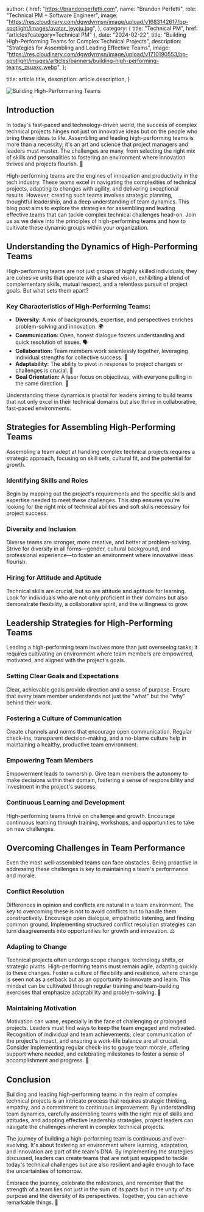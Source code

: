 
  author: {
    href: "https://brandonperfetti.com",
    name: "Brandon Perfetti",
    role: "Technical PM + Software Engineer",
    image:
      "https://res.cloudinary.com/dgwdyrmsn/image/upload/v1683142617/bp-spotlight/images/avatar_jeycju.jpg",
  },
  category: { title: "Technical PM", href: "articles?category=Technical PM" },
  date: "2024-02-22",
  title:
    "Building High-Performing Teams for Complex Technical Projects",
  description: "Strategies for Assembling and Leading Effective Teams",
  image:
    "https://res.cloudinary.com/dgwdyrmsn/image/upload/v1710190553/bp-spotlight/images/articles/banners/building-high-performing-teams_zsuaxc.webp",
};

  title: article.title,
  description: article.description,
}


<img className="mx-auto" src={article.image} alt="Building High-Performaning Teams" />

## Introduction

In today's fast-paced and technology-driven world, the success of complex technical projects hinges not just on innovative ideas but on the people who bring these ideas to life. Assembling and leading high-performing teams is more than a necessity; it's an art and science that project managers and leaders must master. The challenges are many, from selecting the right mix of skills and personalities to fostering an environment where innovation thrives and projects flourish. 🚀

High-performing teams are the engines of innovation and productivity in the tech industry. These teams excel in navigating the complexities of technical projects, adapting to changes with agility, and delivering exceptional results. However, creating such teams involves strategic planning, thoughtful leadership, and a deep understanding of team dynamics. This blog post aims to explore the strategies for assembling and leading effective teams that can tackle complex technical challenges head-on. Join us as we delve into the principles of high-performing teams and how to cultivate these dynamic groups within your organization.

## Understanding the Dynamics of High-Performing Teams

High-performing teams are not just groups of highly skilled individuals; they are cohesive units that operate with a shared vision, exhibiting a blend of complementary skills, mutual respect, and a relentless pursuit of project goals. But what sets them apart?

### Key Characteristics of High-Performing Teams:

- **Diversity:** A mix of backgrounds, expertise, and perspectives enriches problem-solving and innovation. 🌍
- **Communication:** Open, honest dialogue fosters understanding and quick resolution of issues. 🗣️
- **Collaboration:** Team members work seamlessly together, leveraging individual strengths for collective success. 🤝
- **Adaptability:** The ability to pivot in response to project changes or challenges is crucial. 🔄
- **Goal Orientation:** A laser focus on objectives, with everyone pulling in the same direction. 🎯

Understanding these dynamics is pivotal for leaders aiming to build teams that not only excel in their technical domains but also thrive in collaborative, fast-paced environments.

## Strategies for Assembling High-Performing Teams

Assembling a team adept at handling complex technical projects requires a strategic approach, focusing on skill sets, cultural fit, and the potential for growth.

### Identifying Skills and Roles

Begin by mapping out the project's requirements and the specific skills and expertise needed to meet these challenges. This step ensures you're looking for the right mix of technical abilities and soft skills necessary for project success.

### Diversity and Inclusion

Diverse teams are stronger, more creative, and better at problem-solving. Strive for diversity in all forms—gender, cultural background, and professional experience—to foster an environment where innovative ideas flourish.

### Hiring for Attitude and Aptitude

Technical skills are crucial, but so are attitude and aptitude for learning. Look for individuals who are not only proficient in their domains but also demonstrate flexibility, a collaborative spirit, and the willingness to grow.

## Leadership Strategies for High-Performing Teams

Leading a high-performing team involves more than just overseeing tasks; it requires cultivating an environment where team members are empowered, motivated, and aligned with the project's goals.

### Setting Clear Goals and Expectations

Clear, achievable goals provide direction and a sense of purpose. Ensure that every team member understands not just the "what" but the "why" behind their work.

### Fostering a Culture of Communication

Create channels and norms that encourage open communication. Regular check-ins, transparent decision-making, and a no-blame culture help in maintaining a healthy, productive team environment.

### Empowering Team Members

Empowerment leads to ownership. Give team members the autonomy to make decisions within their domain, fostering a sense of responsibility and investment in the project's success.

### Continuous Learning and Development

High-performing teams thrive on challenge and growth. Encourage continuous learning through training, workshops, and opportunities to take on new challenges.

## Overcoming Challenges in Team Performance

Even the most well-assembled teams can face obstacles. Being proactive in addressing these challenges is key to maintaining a team's performance and morale.

### Conflict Resolution

Differences in opinion and conflicts are natural in a team environment. The key to overcoming these is not to avoid conflicts but to handle them constructively. Encourage open dialogue, empathetic listening, and finding common ground. Implementing structured conflict resolution strategies can turn disagreements into opportunities for growth and innovation. ⚖️

### Adapting to Change

Technical projects often undergo scope changes, technology shifts, or strategic pivots. High-performing teams must remain agile, adapting quickly to these changes. Foster a culture of flexibility and resilience, where change is seen not as a setback but as an opportunity to innovate and learn. This mindset can be cultivated through regular training and team-building exercises that emphasize adaptability and problem-solving. 🔄

### Maintaining Motivation

Motivation can wane, especially in the face of challenging or prolonged projects. Leaders must find ways to keep the team engaged and motivated. Recognition of individual and team achievements, clear communication of the project's impact, and ensuring a work-life balance are all crucial. Consider implementing regular check-ins to gauge team morale, offering support where needed, and celebrating milestones to foster a sense of accomplishment and progress. 🎉

## Conclusion

Building and leading high-performing teams in the realm of complex technical projects is an intricate process that requires strategic thinking, empathy, and a commitment to continuous improvement. By understanding team dynamics, carefully assembling teams with the right mix of skills and attitudes, and adopting effective leadership strategies, project leaders can navigate the challenges inherent in complex technical projects.

The journey of building a high-performing team is continuous and ever-evolving. It's about fostering an environment where learning, adaptation, and innovation are part of the team's DNA. By implementing the strategies discussed, leaders can create teams that are not just equipped to tackle today's technical challenges but are also resilient and agile enough to face the uncertainties of tomorrow.

Embrace the journey, celebrate the milestones, and remember that the strength of a team lies not just in the sum of its parts but in the unity of its purpose and the diversity of its perspectives. Together, you can achieve remarkable things. 🌟

